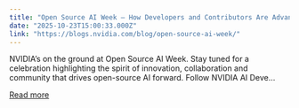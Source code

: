```yaml
---
title: "Open Source AI Week — How Developers and Contributors Are Advancing AI Innovation"
date: "2025-10-23T15:00:33.000Z"
link: "https://blogs.nvidia.com/blog/open-source-ai-week/"
---
```


NVIDIA’s on the ground at Open Source AI Week. Stay tuned for a celebration highlighting the spirit of innovation, collaboration and community that drives open-source AI forward. Follow NVIDIA AI Deve...

[Read more](https://blogs.nvidia.com/blog/open-source-ai-week/)
